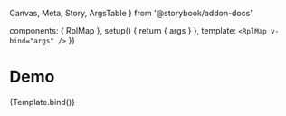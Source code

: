   Canvas,
  Meta,
  Story,
  ArgsTable
} from '@storybook/addon-docs'

  components: { RplMap },
  setup() {
    return {
      args
    }
  },
  template: `
    <RplMap
      v-bind="args"
    />
  `
})

<Meta
  title='Maps/core'
  component={RplMap}
/>

# Demo

<ArgsTable of={RplMap} />

<Canvas>
  <Story
    name='Example'
    args={{
      id: 'example',
      features: featureData
    }}
  >
    {Template.bind()}
  </Story>
</Canvas>
